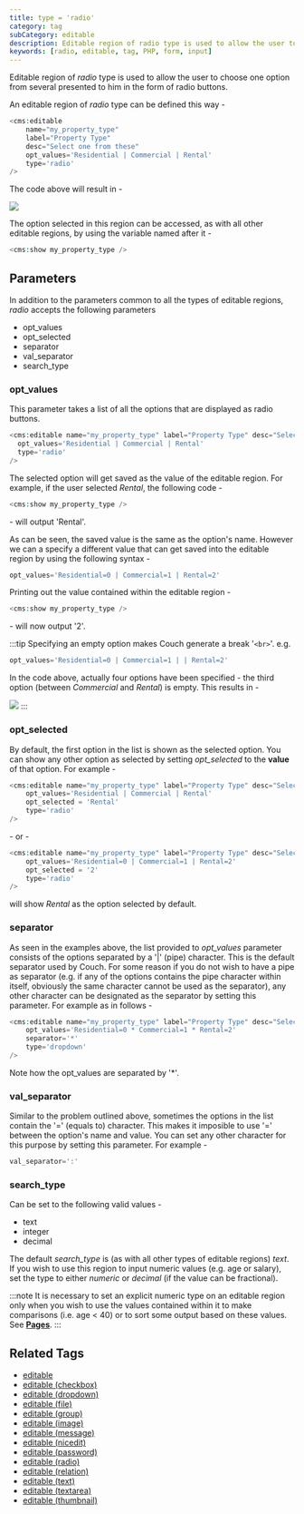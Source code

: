 ```yaml
---
title: type = 'radio'
category: tag
subCategory: editable
description: Editable region of radio type is used to allow the user to choose one option from several presented to him in the form of radio buttons.
keywords: [radio, editable, tag, PHP, form, input]
---
```


Editable region of _radio_ type is used to allow the user to choose one option from several presented to him in the form of radio buttons.

An editable region of _radio_ type can be defined this way -

```php
<cms:editable
    name="my_property_type"
    label="Property Type"
    desc="Select one from these"
    opt_values='Residential | Commercial | Rental'
    type='radio'
/>
```

The code above will result in -

![](../../../../assets/img/contents/editable-radio-1.gif)

The option selected in this region can be accessed, as with all other editable regions, by using the variable named after it -

```php
<cms:show my_property_type />
```

## Parameters

In addition to the parameters common to all the types of editable regions, _radio_ accepts the following parameters

*   opt_values
*   opt_selected
*   separator
*   val_separator
*   search_type

### opt_values

This parameter takes a list of all the options that are displayed as radio buttons.

```php
<cms:editable name="my_property_type" label="Property Type" desc="Select one from these"
  opt_values='Residential | Commercial | Rental'
  type='radio'
/>
```

The selected option will get saved as the value of the editable region. For example, if the user selected _Rental_, the following code -

```php
<cms:show my_property_type />
```

\- will output 'Rental'.

As can be seen, the saved value is the same as the option's name. However we can a specify a different value that can get saved into the editable region by using the following syntax -

```php
opt_values='Residential=0 | Commercial=1 | Rental=2'
```

Printing out the value contained within the editable region -

```php
<cms:show my_property_type />
```

\- will now output '2'.

:::tip
Specifying an empty option makes Couch generate a break '`<br>`'. e.g.

```php
opt_values='Residential=0 | Commercial=1 | | Rental=2'
```
In the code above, actually four options have been specified - the third option (between _Commercial_ and _Rental_) is empty.
This results in -

![](../../../../assets/img/contents/editable-radio-2.gif)
:::

### opt_selected

By default, the first option in the list is shown as the selected option. You can show any other option as selected by setting *opt_selected* to the **value** of that option. For example -

```php
<cms:editable name="my_property_type" label="Property Type" desc="Select one from these"
    opt_values='Residential | Commercial | Rental'
    opt_selected = 'Rental'
    type='radio'
/>
```

\- or -

```php
<cms:editable name="my_property_type" label="Property Type" desc="Select one from these"
    opt_values='Residential=0 | Commercial=1 | Rental=2'
    opt_selected = '2'
    type='radio'
/>
```

will show _Rental_ as the option selected by default.

### separator

As seen in the examples above, the list provided to *opt_values* parameter consists of the options separated by a '|' (pipe) character.
This is the default separator used by Couch. For some reason if you do not wish to have a pipe as separator (e.g. if any of the options contains the pipe character within itself, obviously the same character cannot be used as the separator), any other character can be designated as the separator by setting this parameter. For example as in follows -

```php
<cms:editable name="my_property_type" label="Property Type" desc="Select one from these"
    opt_values='Residential=0 * Commercial=1 * Rental=2'
    separator='*'
    type='dropdown'
/>
```

Note how the opt_values are separated by '*'.

### val_separator

Similar to the problem outlined above, sometimes the options in the list contain the '=' (equals to) character. This makes it imposible to use '=' between the option's name and value. You can set any other character for this purpose by setting this parameter. For example -

```php
val_separator=':'
```

### search_type

Can be set to the following valid values -

*   text
*   integer
*   decimal

The default *search_type* is (as with all other types of editable regions) _text_.
If you wish to use this region to input numeric values (e.g. age or salary), set the type to either _numeric_ or _decimal_ (if the value can be fractional).

:::note
It is necessary to set an explicit numeric type on an editable region only when you wish to use the values contained within it to make comparisons (i.e. age < 40) or to sort some output based on these values. See [**Pages**](../pages.html#custom_field).
:::

## Related Tags

*   [editable](../../editable.html)
*   [editable (checkbox)](../checkbox.html)
*   [editable (dropdown)](../dropdown.html)
*   [editable (file)](../file.html)
*   [editable (group)](../group.html)
*   [editable (image)](../image.html)
*   [editable (message)](../message.html)
*   [editable (nicedit)](../nicedit.html)
*   [editable (password)](../password.html)
*   [editable (radio)](../radio.html)
*   [editable (relation)](../relation.html)
*   [editable (text)](../text.html)
*   [editable (textarea)](../textarea.html)
*   [editable (thumbnail)](../thumbnail.html)